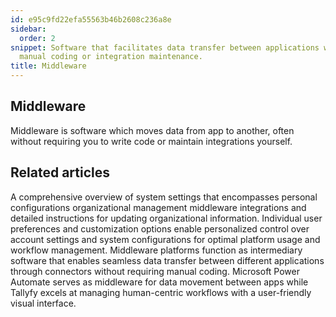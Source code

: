 ```yaml
---
id: e95c9fd22efa55563b46b2608c236a8e
sidebar:
  order: 2
snippet: Software that facilitates data transfer between applications without requiring
  manual coding or integration maintenance.
title: Middleware
---
```


## Middleware

Middleware is software which moves data from app to another, often without requiring you to write code or maintain integrations yourself.



<PageTree />


## Related articles
<CardGrid>
<LinkTitleCard header="<b>Settings > Organization settings</b>" href="/products/pro/settings/org-settings/" > A comprehensive overview of system settings that encompasses personal configurations organizational management middleware integrations and detailed instructions for updating organizational information. </LinkTitleCard>
<LinkTitleCard header="<b>Settings > Personal settings</b>" href="/products/pro/settings/personal-settings/" > Individual user preferences and customization options enable personalized control over account settings and system configurations for optimal platform usage and workflow management. </LinkTitleCard>
<LinkTitleCard header="<b>Triggers > Launch via middleware</b>" href="/products/pro/launching/triggers/via-middleware/" > Middleware platforms function as intermediary software that enables seamless data transfer between different applications through connectors without requiring manual coding. </LinkTitleCard>
<LinkTitleCard header="<b>Middleware > Power Automate</b>" href="/products/pro/integrations/middleware/power-automate/" > Microsoft Power Automate serves as middleware for data movement between apps while Tallyfy excels at managing human-centric workflows with a user-friendly visual interface. </LinkTitleCard>
</CardGrid>